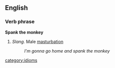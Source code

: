 ==English==
===Verb phrase===
'''Spank the monkey'''
#''Slang.'' Male [[masturbation]] 
#:''I'm gonna go home and spank the monkey''
[[category:idioms]]